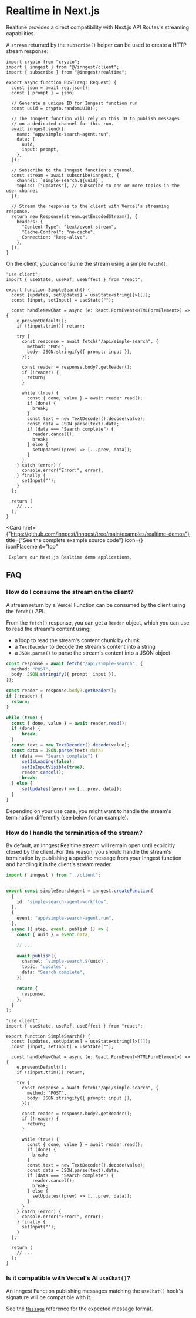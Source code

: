

# Realtime in Next.js

Realtime provides a direct compatibility with Next.js API Routes's streaming capabilities.

A `stream` returned by the `subscribe()` helper can be used to create a HTTP stream response:

```tsx {{ filename: "app/api/simple-search/route.ts" }}
import crypto from "crypto";
import { inngest } from "@/inngest/client";
import { subscribe } from "@inngest/realtime";

export async function POST(req: Request) {
  const json = await req.json();
  const { prompt } = json;

  // Generate a unique ID for Inngest function run
  const uuid = crypto.randomUUID();

  // The Inngest function will rely on this ID to publish messages
  // on a dedicated channel for this run.
  await inngest.send({
    name: "app/simple-search-agent.run",
    data: {
      uuid,
      input: prompt,
    },
  });

  // Subscribe to the Inngest function's channel.
  const stream = await subscribe(inngest, {
    channel: `simple-search.${uuid}`,
    topics: ["updates"], // subscribe to one or more topics in the user channel
  });

  // Stream the response to the client with Vercel's streaming response.
  return new Response(stream.getEncodedStream(), {
    headers: {
      "Content-Type": "text/event-stream",
      "Cache-Control": "no-cache",
      Connection: "keep-alive",
    },
  });
}
```

On the client, you can consume the stream using a simple `fetch()`:

```tsx {{ filename: "app/components/Chat.tsx" }}
"use client";
import { useState, useRef, useEffect } from "react";

export function SimpleSearch() {
  const [updates, setUpdates] = useState<string[]>([]);
  const [input, setInput] = useState("");

  const handleNewChat = async (e: React.FormEvent<HTMLFormElement>) => {
    e.preventDefault();
    if (!input.trim()) return;

    try {
      const response = await fetch("/api/simple-search", {
        method: "POST",
        body: JSON.stringify({ prompt: input }),
      });

      const reader = response.body?.getReader();
      if (!reader) {
        return;
      }

      while (true) {
        const { done, value } = await reader.read();
        if (done) {
          break;
        }
        const text = new TextDecoder().decode(value);
        const data = JSON.parse(text).data;
        if (data === "Search complete") {
          reader.cancel();
          break;
        } else {
          setUpdates((prev) => [...prev, data]);
        }
      }
    } catch (error) {
      console.error("Error:", error);
    } finally {
      setInput("");
    }
  };

  return (
    // ...
  );
}
```


<CardGroup cols={1}>

  <Card
    href={"https://github.com/inngest/inngest/tree/main/examples/realtime-demos"}
    title={"See the complete example source code"}
    icon={<RiGithubFill className="text-basis h-8 w-8"/>}
    iconPlacement="top"
  >
     Explore our Next.js Realtime demo applications.
  </Card>

</CardGroup>


## FAQ

### How do I consume the stream on the client?
A stream return by a Vercel Function can be consumed by the client using the `fetch()` API.

From the `fetch()` response, you can get a `Reader` object, which you can use to read the stream's content using:
- a loop to read the stream's content chunk by chunk
- a `TextDecoder` to decode the stream's content into a string
- a `JSON.parse()` to parse the stream's content into a JSON object

```ts
const response = await fetch("/api/simple-search", {
  method: "POST",
  body: JSON.stringify({ prompt: input }),
});

const reader = response.body?.getReader();
if (!reader) {
  return;
}

while (true) {
  const { done, value } = await reader.read();
  if (done) {
      break;
  }
  const text = new TextDecoder().decode(value);
  const data = JSON.parse(text).data;
  if (data === "Search complete") {
      setIsLoading(false);
      setIsInputVisible(true);
      reader.cancel();
      break;
  } else {
      setUpdates((prev) => [...prev, data]);
  }
}
```

Depending on your use case, you might want to handle the stream's termination differently (see below for an example).

### How do I handle the termination of the stream?

By default, an Inngest Realtime stream will remain open until explicitly closed by the client.
For this reason, you should handle the stream's termination by publishing a specific message from your Inngest function and handling it in the client's stream reader.

```ts {{ filename: "app/inngest/functions/streaming-workflow.ts" }}
import { inngest } from "../client";


export const simpleSearchAgent = inngest.createFunction(
  {
    id: "simple-search-agent-workflow",
  },
  {
    event: "app/simple-search-agent.run",
  },
  async ({ step, event, publish }) => {
    const { uuid } = event.data;

    // ...

    await publish({
      channel: `simple-search.${uuid}`,
      topic: "updates",
      data: "Search complete",
    });

    return {
      response,
    };
  }
);

```

```tsx {{ filename: "app/components/Chat.tsx" }}
"use client";
import { useState, useRef, useEffect } from "react";

export function SimpleSearch() {
  const [updates, setUpdates] = useState<string[]>([]);
  const [input, setInput] = useState("");

  const handleNewChat = async (e: React.FormEvent<HTMLFormElement>) => {
    e.preventDefault();
    if (!input.trim()) return;

    try {
      const response = await fetch("/api/simple-search", {
        method: "POST",
        body: JSON.stringify({ prompt: input }),
      });

      const reader = response.body?.getReader();
      if (!reader) {
        return;
      }

      while (true) {
        const { done, value } = await reader.read();
        if (done) {
          break;
        }
        const text = new TextDecoder().decode(value);
        const data = JSON.parse(text).data;
        if (data === "Search complete") {
          reader.cancel();
          break;
        } else {
          setUpdates((prev) => [...prev, data]);
        }
      }
    } catch (error) {
      console.error("Error:", error);
    } finally {
      setInput("");
    }
  };

  return (
    // ...
  );
}
```


### Is it compatible with Vercel's AI `useChat()`?

An Inngest Function publishing messages matching the `useChat()` hook's signature will be compatible with it.

See the [`Message`](https://sdk.vercel.ai/docs/reference/ai-sdk-ui/use-chat#messages) reference for the expected message format.
